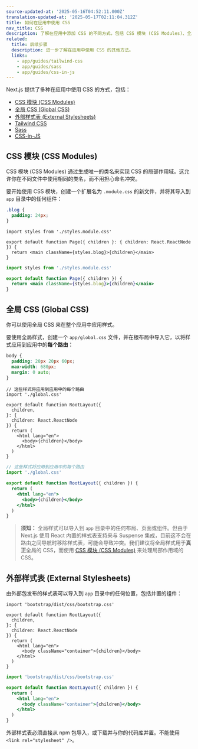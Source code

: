 ```yaml
---
source-updated-at: '2025-05-16T04:52:11.000Z'
translation-updated-at: '2025-05-17T02:11:04.312Z'
title: 如何在应用中使用 CSS
nav_title: CSS
description: 了解在应用中添加 CSS 的不同方式，包括 CSS 模块 (CSS Modules)、全局 CSS (Global CSS)、Tailwind CSS 等。
related:
  title: 后续步骤
  description: 进一步了解在应用中使用 CSS 的其他方法。
  links:
    - app/guides/tailwind-css
    - app/guides/sass
    - app/guides/css-in-js
---
```


Next.js 提供了多种在应用中使用 CSS 的方式，包括：

- [CSS 模块 (CSS Modules)](#css-modules)
- [全局 CSS (Global CSS)](#global-css)
- [外部样式表 (External Stylesheets)](#external-stylesheets)
- [Tailwind CSS](/docs/app/guides/tailwind-css)
- [Sass](/docs/app/guides/sass)
- [CSS-in-JS](/docs/app/guides/css-in-js)

## CSS 模块 (CSS Modules)

CSS 模块 (CSS Modules) 通过生成唯一的类名来实现 CSS 的局部作用域。这允许你在不同文件中使用相同的类名，而不用担心命名冲突。

要开始使用 CSS 模块，创建一个扩展名为 `.module.css` 的新文件，并将其导入到 `app` 目录中的任何组件：

```css filename="app/blog/styles.module.css"
.blog {
  padding: 24px;
}
```

```tsx filename="app/blog/page.tsx" switcher
import styles from './styles.module.css'

export default function Page({ children }: { children: React.ReactNode }) {
  return <main className={styles.blog}>{children}</main>
}
```

```jsx filename="app/blog/page.js" switcher
import styles from './styles.module.css'

export default function Page({ children }) {
  return <main className={styles.blog}>{children}</main>
}
```

## 全局 CSS (Global CSS)

你可以使用全局 CSS 来在整个应用中应用样式。

要使用全局样式，创建一个 `app/global.css` 文件，并在根布局中导入它，以将样式应用到应用中的**每个路由**：

```css filename="app/global.css"
body {
  padding: 20px 20px 60px;
  max-width: 680px;
  margin: 0 auto;
}
```

```tsx filename="app/layout.tsx" switcher
// 这些样式将应用到应用中的每个路由
import './global.css'

export default function RootLayout({
  children,
}: {
  children: React.ReactNode
}) {
  return (
    <html lang="en">
      <body>{children}</body>
    </html>
  )
}
```

```jsx filename="app/layout.js" switcher
// 这些样式将应用到应用中的每个路由
import './global.css'

export default function RootLayout({ children }) {
  return (
    <html lang="en">
      <body>{children}</body>
    </html>
  )
}
```

> **须知：** 全局样式可以导入到 `app` 目录中的任何布局、页面或组件。但由于 Next.js 使用 React 内置的样式表支持来与 Suspense 集成，目前这不会在路由之间导航时移除样式表，可能会导致冲突。我们建议将全局样式用于**真正**全局的 CSS，而使用 [CSS 模块 (CSS Modules)](#css-modules) 来处理局部作用域的 CSS。

## 外部样式表 (External Stylesheets)

由外部包发布的样式表可以导入到 `app` 目录中的任何位置，包括并置的组件：

```tsx filename="app/layout.tsx" switcher
import 'bootstrap/dist/css/bootstrap.css'

export default function RootLayout({
  children,
}: {
  children: React.ReactNode
}) {
  return (
    <html lang="en">
      <body className="container">{children}</body>
    </html>
  )
}
```

```jsx filename="app/layout.js" switcher
import 'bootstrap/dist/css/bootstrap.css'

export default function RootLayout({ children }) {
  return (
    <html lang="en">
      <body className="container">{children}</body>
    </html>
  )
}
```

外部样式表必须直接从 npm 包导入，或下载并与你的代码库并置。不能使用 `<link rel="stylesheet" />`。
